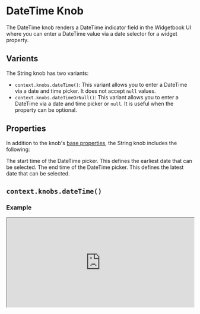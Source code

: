 # DateTime Knob

The DateTime knob renders a DateTime indicator field in the Widgetbook UI where you can enter a DateTime value via a date selector for a widget property. 

## Varients

The String knob has two variants:
- `context.knobs.dateTime()`: This variant allows you to enter a DateTime via a date and time picker. It does not accept `null` values.
- `context.knobs.dateTimeOrNull()`: This variant allows you to enter a DateTime via a date and time picker or `null`. It is useful when the property can be optional.

## Properties

In addition to the knob's [base properties](/knobs/overview#properties), the String knob includes the following:

<Accordion title="context.knobs.dateTime()" defaultOpen>
  <Property name="start" type="DateTime" required>
    The start time of the DateTime picker. This defines the earliest date that can be selected.
  </Property>
  <Property name="end" type="DateTime" required>
    The end time of the DateTime picker. This defines the latest date that can be selected.
  </Property>
</Accordion>

## `context.knobs.dateTime()`

### Example

<iframe 
  src="https://preview.widgetbook.io/#/?path=knobpreview/datetime-knob&panels=knobs" 
  width="100%"
  height="240px"
/>

### Usage

To use the DateTime knob, call the `context.knobs.dateTime()` method.

```dart title="Example: DateTime Knob"
@UseCase(type: MyWidget, name: 'Default')
Widget buildUseCase(BuildContext context) {
  return MyWidget(
    dateTime: context.knobs.dateTime( // [!code highlight]
      label: 'dateTime', // [!code highlight]
      initialValue: DateTime.now(), // [!code highlight]
      start: DateTime.now().subtract(const Duration(days: 30)), // [!code highlight]
      end: DateTime.now().add(const Duration(days: 30)), // [!code highlight]
    ), // [!code highlight]
  );
}
```

## `context.knobs.dateTimeOrNull()` 

### Example

<iframe 
  src="https://preview.widgetbook.io/#/?path=knobpreview/datetime-nullable-knob&panels=knobs" 
  width="100%"
  height="240px"
/>

### Usage

To use the nullable DateTime knob, call the `context.knobs.dateTimeOrNull()` method.

```dart title="Example: Nullable DateTime Knob"
@UseCase(type: MyWidget, name: 'Default')
Widget buildUseCase(BuildContext context) {
  return MyWidget(
    dateTime: context.knobs.dateTimeOrNull( // [!code highlight]
      label: 'dateTime', // [!code highlight]
      start: DateTime.now().subtract(const Duration(days: 30)), // [!code highlight]
      end: DateTime.now().add(const Duration(days: 30)), // [!code highlight]
    ), // [!code highlight]
  );
}
```

## Multi-snapshot Support

Multi-snapshot support allows you to generate multiple screenshots of a single use case with varying values using [KnobsConfigs](/cloud/snapshots/multi-snapshot#multi-snapshot-for-knobs) and [AddonsConfigs](/cloud/snapshots/multi-snapshot#multi-snapshot-for-addons).

### Regular DateTime Knob

```dart title="Example: DateTimeKnobConfig"
@UseCase(
  type: MyWidget,
  name: 'Default',
  cloudKnobsConfigs: { // [!code highlight]
    'dateTime': [DateTimeKnobConfig('dateTime', '2020-01-31 16:10')], // [!code highlight]
  }, // [!code highlight]
)
Widget buildUseCase(BuildContext context) {
  return MyWidget(
    dateTime: context.knobs.dateTime(
      label: 'dateTime',
      initialValue: DateTime.now(),
      start: DateTime.now().subtract(const Duration(days: 30)),
      end: DateTime.now().add(const Duration(days: 30)),
    ),
  );
}
```

### Nullable DateTime Knob

```dart title="Example: NullKnobConfig"
@UseCase(
  type: MyWidget,
  name: 'Default',
  cloudKnobsConfigs: { // [!code highlight]
    'Without date': [NullKnobConfig('dateTime')], // [!code highlight]
    'With date': [DateTimeKnobConfig('dateTime', '2020-01-31 16:10')], // [!code highlight]
  }, // [!code highlight]
)
Widget buildUseCase(BuildContext context) {
  return MyWidget(
    dateTime: context.knobs.dateTimeOrNull(
      label: 'dateTime',
      start: DateTime.now().subtract(const Duration(days: 30)),
      end: DateTime.now().add(const Duration(days: 30)),
    ),
  );
}
```
